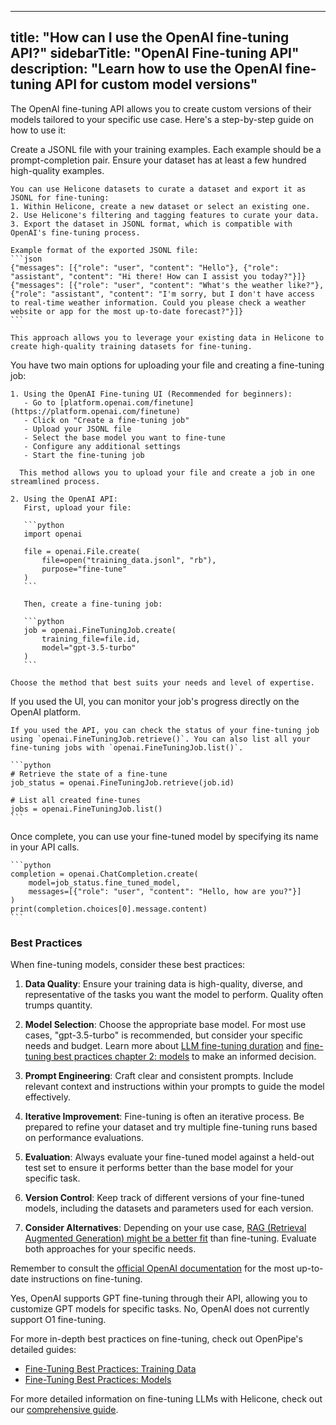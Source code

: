   ---
title: "How can I use the OpenAI fine-tuning API?"
sidebarTitle: "OpenAI Fine-tuning API"
description: "Learn how to use the OpenAI fine-tuning API for custom model versions"
---

The OpenAI fine-tuning API allows you to create custom versions of their models tailored to your specific use case. Here's a step-by-step guide on how to use it:

<Steps>
  <Step title="Prepare your training data">    
    Create a JSONL file with your training examples. Each example should be a prompt-completion pair. Ensure your dataset has at least a few hundred high-quality examples.

    You can use Helicone datasets to curate a dataset and export it as JSONL for fine-tuning:
    1. Within Helicone, create a new dataset or select an existing one.
    2. Use Helicone's filtering and tagging features to curate your data.
    3. Export the dataset in JSONL format, which is compatible with OpenAI's fine-tuning process.

    Example format of the exported JSONL file:
    ```json
    {"messages": [{"role": "user", "content": "Hello"}, {"role": "assistant", "content": "Hi there! How can I assist you today?"}]}
    {"messages": [{"role": "user", "content": "What's the weather like?"}, {"role": "assistant", "content": "I'm sorry, but I don't have access to real-time weather information. Could you please check a weather website or app for the most up-to-date forecast?"}]}
    ```

    This approach allows you to leverage your existing data in Helicone to create high-quality training datasets for fine-tuning.

  </Step>

  <Step title="Upload the file and create a fine-tuning job">
    You have two main options for uploading your file and creating a fine-tuning job:

    1. Using the OpenAI Fine-tuning UI (Recommended for beginners):
       - Go to [platform.openai.com/finetune](https://platform.openai.com/finetune)
       - Click on "Create a fine-tuning job"
       - Upload your JSONL file
       - Select the base model you want to fine-tune
       - Configure any additional settings
       - Start the fine-tuning job

      This method allows you to upload your file and create a job in one streamlined process.

    2. Using the OpenAI API:
       First, upload your file:

       ```python
       import openai

       file = openai.File.create(
           file=open("training_data.jsonl", "rb"),
           purpose="fine-tune"
       )
       ```

       Then, create a fine-tuning job:

       ```python
       job = openai.FineTuningJob.create(
           training_file=file.id,
           model="gpt-3.5-turbo"
       )
       ```

    Choose the method that best suits your needs and level of expertise.

  </Step>

  <Step title="Monitor the job">
    If you used the UI, you can monitor your job's progress directly on the OpenAI platform.

    If you used the API, you can check the status of your fine-tuning job using `openai.FineTuningJob.retrieve()`. You can also list all your fine-tuning jobs with `openai.FineTuningJob.list()`.

    ```python
    # Retrieve the state of a fine-tune
    job_status = openai.FineTuningJob.retrieve(job.id)

    # List all created fine-tunes
    jobs = openai.FineTuningJob.list()
    ```

  </Step>

  <Step title="Use the fine-tuned model">
    Once complete, you can use your fine-tuned model by specifying its name in your API calls.

    ```python
    completion = openai.ChatCompletion.create(
        model=job_status.fine_tuned_model,
        messages=[{"role": "user", "content": "Hello, how are you?"}]
    )
    print(completion.choices[0].message.content)
    ```

  </Step>
</Steps>

### Best Practices

When fine-tuning models, consider these best practices:

1. **Data Quality**: Ensure your training data is high-quality, diverse, and representative of the tasks you want the model to perform. Quality often trumps quantity.

2. **Model Selection**: Choose the appropriate base model. For most use cases, "gpt-3.5-turbo" is recommended, but consider your specific needs and budget. Learn more about [LLM fine-tuning duration](/faq/llm-fine-tuning-time) and [fine-tuning best practices chapter 2: models](https://openpipe.ai/blog/fine-tuning-best-practices-chapter-2-models) to make an informed decision.

3. **Prompt Engineering**: Craft clear and consistent prompts. Include relevant context and instructions within your prompts to guide the model effectively.

4. **Iterative Improvement**: Fine-tuning is often an iterative process. Be prepared to refine your dataset and try multiple fine-tuning runs based on performance evaluations.

5. **Evaluation**: Always evaluate your fine-tuned model against a held-out test set to ensure it performs better than the base model for your specific task.

6. **Version Control**: Keep track of different versions of your fine-tuned models, including the datasets and parameters used for each version.

7. **Consider Alternatives**: Depending on your use case, [RAG (Retrieval Augmented Generation) might be a better fit](/faq/rag-vs-fine-tuning) than fine-tuning. Evaluate both approaches for your specific needs.

Remember to consult the [official OpenAI documentation](https://platform.openai.com/docs/guides/fine-tuning) for the most up-to-date instructions on fine-tuning.

<AccordionGroup>
  <Accordion title="Does OpenAI support GPT fine-tuning?">
    Yes, OpenAI supports GPT fine-tuning through their API, allowing you to customize GPT models for specific tasks.
  </Accordion>

  <Accordion title="Does OpenAI support O1 fine-tuning?">
    No, OpenAI does not currently support O1 fine-tuning.
  </Accordion>
</AccordionGroup>

For more in-depth best practices on fine-tuning, check out OpenPipe's detailed guides:

- [Fine-Tuning Best Practices: Training Data](https://openpipe.ai/blog/fine-tuning-best-practices-series-introduction-and-chapter-1-training-data)
- [Fine-Tuning Best Practices: Models](https://openpipe.ai/blog/fine-tuning-best-practices-chapter-2-models)

For more detailed information on fine-tuning LLMs with Helicone, check out our [comprehensive guide](/guides/cookbooks/fine-tune).
